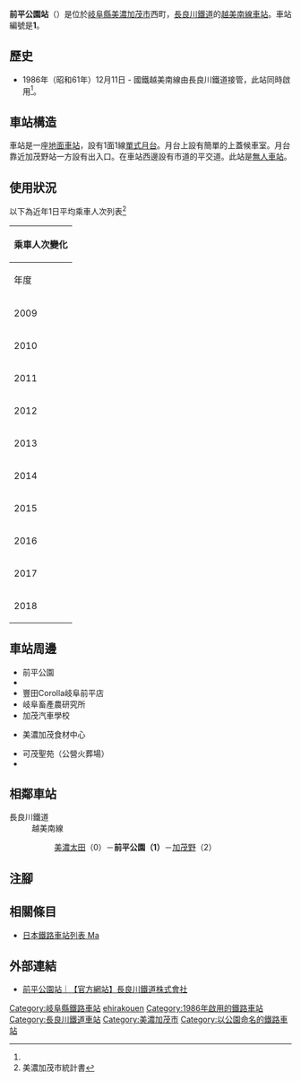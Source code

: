 {{NoteTA
|T=zh-hans:前平公园站;zh-hk:前平公園站;zh-tw:前平公園車站;
|1=zh-hans:前平公园站;zh-hk:前平公園站;zh-tw:前平公園車站;
}}
{{Infobox station
|公司色 = blue
|站名 = 前平公園
|圖片 = Maehira-koen Stn2008-1.jpg
|圖片說明 = 月台
|日文原名 = 前平公園
|平假名 = まえひらこうえん
|羅馬拼音 = Maehira-koen
|副站名 = 
|電報略號 = マエ
|所在地 = {{JPN}}[[岐阜縣|岐阜縣]][[美濃加茂市|美濃加茂市]]西町
|座標 = {{coord|35|26|59.38|N|137|0|5.04|E|type:railwaystation_region:JP-24|display=inline,title}}
|車站構造 = [[地面車站|地面車站]]
|月台配置 = 1面1線
|啟用年月日 = 1986年（[[昭和|昭和]]61年）12月11日<ref name="sone26">{{Cite book|author={{Translink|ja|曽根悟|曾根悟}}（監修）|title=週刊 歴史でめぐる鉄道全路線 公営鉄道・私鉄|editor=朝日新聞出版分冊百科編集部（編集）|publisher={{Translink|ja|朝日新聞出版}}|series=週刊朝日百科|volume=26号 長良川鉄道・明知鉄道・樽見鉄道・三岐鉄道・伊勢鉄道|date=2011-09-18|page=11|language=ja}}</ref>
|廢站年月日 = 
|乘客人數 = 58
|上下車人次 = 
|統計年度 = 2018
|轉車 = 
|全寬備註 = [[無人車站|無人車站]]
|adjacent = {{Adjacent stations|system=長良川鐵道|line=越美南線|left=美濃太田|right=加茂野|note-left=0<br>1.7km|note-mid=1<br>距離[[美濃太田站|美濃太田]]1.7km|note-right=2<br>2.0km}}
}}
'''前平公園站'''（{{jpn|j=前平公園駅|hg=まえひらこうえんえき|rm=Maehira-koen eki|f=y}}）是位於[[岐阜縣|岐阜縣]][[美濃加茂市|美濃加茂市]]西町，[[長良川鐵道|長良川鐵道]]的[[越美南線|越美南線]][[鐵路車站|車站]]。車站編號是'''1'''。

== 歷史 == 
* 1986年（昭和61年）12月11日 - 國鐵越美南線由長良川鐵道接管，此站同時啟用<ref name="sone26"/>。

== 車站構造 ==
車站是一座[[地面車站|地面車站]]，設有1面1線[[單式月台|單式月台]]。月台上設有簡單的上蓋候車室。月台靠近加茂野站一方設有出入口。在車站西邊設有市道的平交道。此站是[[無人車站|無人車站]]。

== 使用狀況 ==
以下為近年1日平均乘車人次列表<ref>美濃加茂市統計書</ref>
{| class="wikitable" style="margin: 1em 0.2em; text-align: center; font-size: 85%;"
|- style="background: #ddd;"
!colspan="2"|乘車人次變化
|-
!年度 !! 1日平均<br>乘車人次
|-
|2009
|24
|-
|2010
|41
|-
|2011
|30
|-
|2012
|26
|-
|2013
|26
|-
|2014
|31
|-
|2015
|46
|-
|2016
|41
|-
|2017
|52
|-
|2018
|58
|}

== 車站周邊 ==
* 前平公園
* {{Translink|ja|美濃加茂市立西中学校|美濃加茂市立西中學}}
* 豐田Corolla岐阜前平店
* 岐阜畜產農研究所
* 加茂汽車學校
* {{Translink|ja|めぐみの農業協同組合|Megu美濃農業協同組合|JA Megu美濃}}美濃加茂食材中心
* 可茂聖苑（公營火葬場）
* {{Translink|ja|ヤマザキマザック工作機械博物館|山崎馬扎克工作機械博物館}}

== 相鄰車站 ==
; 長良川鐵道
: 越美南線
:: [[美濃太田站|美濃太田]]（0）－'''前平公園（1）'''－[[加茂野站|加茂野]]（2）
== 注腳 ==
{{Reflist}}
== 相關條目 ==
* [[日本鐵路車站列表_Ma|日本鐵路車站列表 Ma]]
== 外部連結 ==
* [http://www.nagatetsu.co.jp/route/maehirakoen/ 前平公園站｜【官方網站】長良川鐵道株式會社] {{Wayback|url=http://www.nagatetsu.co.jp/route/maehirakoen/ |date=20200719230825 }}{{ja icon}}
{{越美南線}}
{{DEFAULTSORT:Maehira-koen}}
[[Category:岐阜縣鐵路車站|Category:岐阜縣鐵路車站]]
[[Category:日本鐵路車站_Ma|ehirakouen]]
[[Category:1986年啟用的鐵路車站|Category:1986年啟用的鐵路車站]]
[[Category:長良川鐵道車站|Category:長良川鐵道車站]]
[[Category:美濃加茂市|Category:美濃加茂市]]
[[Category:以公園命名的鐵路車站|Category:以公園命名的鐵路車站]]